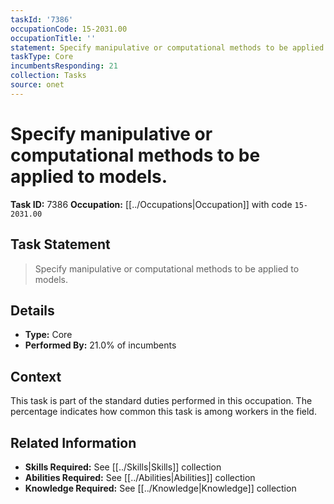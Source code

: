 ```yaml
---
taskId: '7386'
occupationCode: 15-2031.00
occupationTitle: ''
statement: Specify manipulative or computational methods to be applied to models.
taskType: Core
incumbentsResponding: 21
collection: Tasks
source: onet
---
```

# Specify manipulative or computational methods to be applied to models.

**Task ID:** 7386
**Occupation:** [[../Occupations|Occupation]] with code `15-2031.00`

## Task Statement

> Specify manipulative or computational methods to be applied to models.

## Details

- **Type:** Core
- **Performed By:** 21.0% of incumbents

## Context

This task is part of the standard duties performed in this occupation. The percentage indicates how common this task is among workers in the field.

## Related Information

- **Skills Required:** See [[../Skills|Skills]] collection
- **Abilities Required:** See [[../Abilities|Abilities]] collection
- **Knowledge Required:** See [[../Knowledge|Knowledge]] collection
